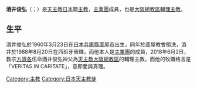 {{BLP unsourced|time=2020-10-12T06:27:19+00:00}}
{{Infobox Christian leader
| type             = Bishop 
| honorific-prefix =
| name             = 酒井俊弘<br />{{lang|ja|Paulus Toshihiro Sakai}}
| honorific-suffix = 
| title            = [[天主教大阪總教區|天主教大阪總教區輔理主教]]
| image            =
| image_size       = 
| archdiocese      = 大阪
| province         = 
| metropolis       = 
| diocese          = 
| see              = 
| term_start       = 2018年7月16日
| term_end         = 
| predecessor      = 
| opposed          = 
| successor        = （現任）
| other_post       =
| ordination       = 1988年8月20日
| consecration     = 2018年7月16日
| birth_name       = {{lang|ja|酒井俊弘}}
| birth_date       = {{Birth date|1960|3|23}} 
| birth_place      = [[日本|日本]][[兵庫縣|兵庫縣]][[蘆屋市|蘆屋市]]
| death_date       = 
| death_place      = 
| buried           = 
| nationality      = [[日本人|日本]]
| religion         = 天主教
| profession       = 
| previous_post    = 
| alma_mater       = 
| motto            = 
| signature        = 
| signature_alt    = 
| coat_of_arms     =[[File:Coat_of_arms_Bishop_Toshihiro_Sakai.png|thumb]] 
| coat_of_arms_alt =
}}
{{japanese|japanese=酒井俊弘|kana=さかい としひろ|romaji=Paulus Toshihiro Sakai}}
'''酒井俊弘'''（{{lang-ja|酒井俊弘}}；{{bd|1960年|3月33日|catIdx=Paulus Toshihiro Sakai}}）是[[天主教|天主教]][[日本人|日本]]籍[[主教|主教]]，[[主業團|主業團]]成員，也是[[天主教大阪總教區|大阪總教區輔理主教]]。

==生平==
酒井俊弘於1960年3月23日在[[日本|日本]][[兵庫縣|兵庫縣]][[蘆屋市|蘆屋市]]出生，同年於蘆屋教會領洗，酒井於1988年8月20日在西班牙晉鐸，而他本人是[[主業團|主業團]]的成員，2018年6月2日，教宗[[方濟各|方濟各]]伍命酒井俊弘神父為[[天主教大阪總教區|天主教大阪總教區]]的輔理主教，而他的牧職格言是「VERITAS IN CARITATE」，意即愛與真理。

[[Category:主教|Category:主教]]
[[Category:日本天主教徒|Category:日本天主教徒]]